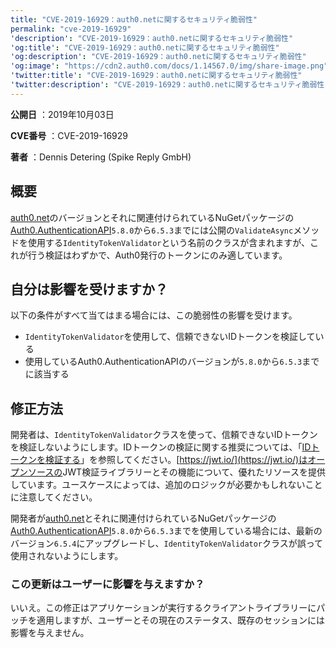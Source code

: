 ```yaml
---
title: "CVE-2019-16929：auth0.netに関するセキュリティ脆弱性"
permalink: "cve-2019-16929"
'description': "CVE-2019-16929：auth0.netに関するセキュリティ脆弱性"
'og:title': "CVE-2019-16929：auth0.netに関するセキュリティ脆弱性"
'og:description': "CVE-2019-16929：auth0.netに関するセキュリティ脆弱性"
'og:image': "https://cdn2.auth0.com/docs/1.14567.0/img/share-image.png"
'twitter:title': "CVE-2019-16929：auth0.netに関するセキュリティ脆弱性"
'twitter:description': "CVE-2019-16929：auth0.netに関するセキュリティ脆弱性"
---
```


**公開日** ：2019年10月03日

**CVE番号** ：CVE-2019-16929

**著者** ：Dennis Detering (Spike Reply GmbH)

## 概要

[auth0.net](https://github.com/auth0/auth0.net)のバージョンとそれに関連付けられているNuGetパッケージの[Auth0.AuthenticationAPI](https://www.nuget.org/packages/Auth0.AuthenticationApi/)`5.8.0`から`6.5.3`までには公開の`ValidateAsync`メソッドを使用する`IdentityTokenValidator`という名前のクラスが含まれますが、これが行う検証はわずかで、Auth0発行のトークンにのみ適しています。

## 自分は影響を受けますか？

以下の条件がすべて当てはまる場合には、この脆弱性の影響を受けます。

* `IdentityTokenValidator`を使用して、信頼できないIDトークンを検証している
* 使用しているAuth0.AuthenticationAPIのバージョンが`5.8.0`から`6.5.3`までに該当する

## 修正方法

開発者は、`IdentityTokenValidator`クラスを使って、信頼できないIDトークンを検証しないようにします。IDトークンの検証に関する推奨については、「[IDトークンを検証する](/docs/ja-jp/secure/tokens/id-tokens/validate-id-tokens)」を参照してください。[https://jwt.io/](https://jwt.io/)はオープンソースの<Tooltip data-tooltip-id="react-containers-DefinitionTooltip-3" href="/docs/ja-jp/glossary?term=json-web-token" tip="JSON Web Token（JWT）: 二者間のクレームを安全に表現するために使用される標準IDトークン形式（および多くの場合、アクセストークン形式）。" cta="用語集の表示">JWT</Tooltip>検証ライブラリーとその機能について、優れたリソースを提供しています。ユースケースによっては、追加のロジックが必要かもしれないことに注意してください。

開発者が[auth0.net](https://github.com/auth0/auth0.net)とそれに関連付けられているNuGetパッケージの[Auth0.AuthenticationAPI](https://www.nuget.org/packages/Auth0.AuthenticationApi/)`5.8.0`から`6.5.3`までを使用している場合には、最新のバージョン`6.5.4`にアップグレードし、`IdentityTokenValidator`クラスが誤って使用されないようにします。

### この更新はユーザーに影響を与えますか？

いいえ。この修正はアプリケーションが実行するクライアントライブラリーにパッチを適用しますが、ユーザーとその現在のステータス、既存のセッションには影響を与えません。